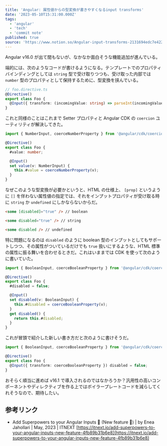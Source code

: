 ```yaml
---
title: 'Angular: 属性値からの型変換が書きやすくなるinput transforms'
date: '2023-05-10T15:31:00.000Z'
tags:
  - 'angular'
  - 'tech'
  - 'commit note'
published: true
source: 'https://www.notion.so/Angular-input-transforms-2131694edc7e4221ad63e13b749d4fc0'
---
```



Angular v16.0 が出て間もないが、なかなか面白そうな機能追加が進んでいる。

<LinkPreview src="https://github.com/angular/angular/pull/50225" />

端的には、次のようなコードが書けるようになる。テンプレートでのプロパティバインディングとしては `string` 型で受け取りつつも、受け取った内部では `number` 型のプロパティとして保持するために、型変換を挟んでいる。

```typescript
// foo.directive.ts
@Directive()
export class Foo {
  @Input({ transform: (incomingValue: string) => parseInt(incomingValue) }) value: number;
}
```

これと同様のことはこれまで Setter プロパティと Angular CDK の `coercion` ユーティリティが解決してきた。

```typescript
import { NumberInput, coerceNumberProperty } from '@angular/cdk/coercion';

@Directive()
export class Foo {
  #value: number;

  @Input()
  set value(v: NumberInput) {
    this.#value = coerceNumberProperty(v);
  }
}
```

<LinkPreview src="https://material.angular.io/cdk/coercion/overview" />

なぜこのような型変換が必要かというと、HTML の仕様上、 `[prop]` というように `[]` を伴わない属性値の指定では、それをインプットプロパティが受け取る時に `string` か `undefined` にしかならないからだ。

```html
<some [disabled]="true" /> // boolean

<some disabled="true" /> // string

<some disabled /> // undefined
```

特に問題になるのは `disabled` のように boolean 型のインプットとしてもサポートしつつ、その属性がついているだけでも `true` 扱いにするような、HTML 標準の属性に振る舞いを合わせるときだ。これはいままでは CDK を使って次のように書いていた。

```typescript
import { BooleanInput, coerceBooleanProperty } from '@angular/cdk/coercion';

@Directive()
export class Foo {
  #disabled = false;

  @Input()
  set disabled(v: BooleanInput) {
    this.#disabled = coerceBooleanProperty(v);
  }
  get disabled() {
    return this.#disabled;
  }
}
```

これが冒頭で紹介した新しい書き方だと次のように書けそうだ。

```typescript
import { BooleanInput, coerceBooleanProperty } from '@angular/cdk/coercion';

@Directive()
export class Foo {
  @Input({ transform: coerceBooleanProperty }) disabled = false;
}
```

おそらく順当に進めば v16.1 で導入されるのではなかろうか？汎用性の高いコンポーネントやディレクティブを作る上ではボイラープレートコードを減らしてくれそうなので、期待したい。

## 参考リンク

- Add Superpowers to your Angular Inputs 🔋 (New feature 🎉) | by Enea Jahollari | May, 2023 | ITNEXT [https://itnext.io/add-superpowers-to-your-angular-inputs-new-feature-4fb89b31b6e8](https://itnext.io/add-superpowers-to-your-angular-inputs-new-feature-4fb89b31b6e8)
